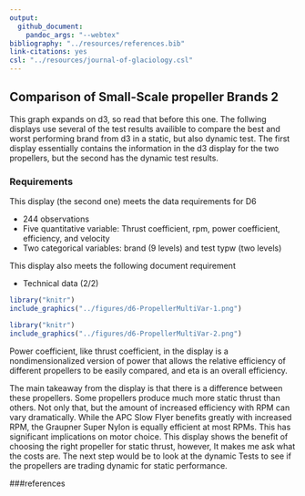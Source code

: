 ```yaml
---
output: 
  github_document: 
    pandoc_args: "--webtex"
bibliography: "../resources/references.bib"
link-citations: yes
csl: "../resources/journal-of-glaciology.csl"
---
```


## Comparison of Small-Scale propeller Brands 2

This graph expands on d3, so read that before this one. The follwing displays use several of the test results availible to compare the best and worst performing brand from d3 in a static, but also dynamic test. The first display essentially contains the information in the d3 display for the two propellers, but the second has the dynamic test results.

### Requirements 

This display (the second one) meets the data requirements for D6  

- 244 observations 
- Five quantitative variable: Thrust coefficient, rpm, power coefficient, efficiency, and velocity
- Two categorical variables: brand (9 levels) and test typw (two levels)

This display also meets the following document requirement 

- Technical data (2/2)

```r
library("knitr")
include_graphics("../figures/d6-PropellerMultiVar-1.png")
```

```r
library("knitr")
include_graphics("../figures/d6-PropellerMultiVar-2.png")
```

Power coefficient, like thrust coefficient, in the display is a nondimensionalized version of power that allows the relative efficiency of different propellers to be easily compared, and eta is an overall efficiency. 

The main takeaway from the display is that there is a difference between these propellers. Some propellers produce much more static thrust than others. Not only that, but the amount of increased efficiency with RPM can vary dramatically. While the APC Slow Flyer benefits greatly with increased RPM, the Graupner Super Nylon is equally efficient at most RPMs. This has significant implications on motor choice. This display shows the benefit of choosing the right propeller for static thrust, however, It makes me ask what the costs are. The next step would be to look at the dynamic Tests to see if the propellers are trading dynamic for static performance.

###references
<div id="refs"></div>